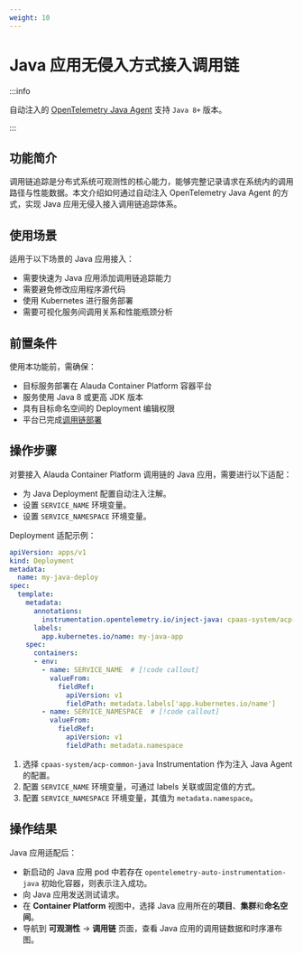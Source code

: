 ```yaml
---
weight: 10
---
```


# Java 应用无侵入方式接入调用链

:::info

自动注入的 [OpenTelemetry Java Agent](https://github.com/open-telemetry/opentelemetry-java-instrumentation) 支持 `Java 8+` 版本。

:::

## 功能简介

调用链追踪是分布式系统可观测性的核心能力，能够完整记录请求在系统内的调用路径与性能数据。本文介绍如何通过自动注入 OpenTelemetry Java Agent 的方式，实现 Java 应用无侵入接入调用链追踪体系。

## 使用场景

适用于以下场景的 Java 应用接入：

- 需要快速为 Java 应用添加调用链追踪能力
- 需要避免修改应用程序源代码
- 使用 Kubernetes 进行服务部署
- 需要可视化服务间调用关系和性能瓶颈分析

## 前置条件

使用本功能前，需确保：

- 目标服务部署在 Alauda Container Platform 容器平台
- 服务使用 Java 8 或更高 JDK 版本
- 具有目标命名空间的 Deployment 编辑权限
- 平台已完成[调用链部署](../installation.mdx)

## 操作步骤

对要接入 Alauda Container Platform 调用链的 Java 应用，需要进行以下适配：

- 为 Java Deployment 配置自动注入注解。
- 设置 `SERVICE_NAME` 环境变量。
- 设置 `SERVICE_NAMESPACE` 环境变量。

Deployment 适配示例：

```yaml
apiVersion: apps/v1
kind: Deployment
metadata:
  name: my-java-deploy
spec:
  template:
    metadata:
      annotations:
        instrumentation.opentelemetry.io/inject-java: cpaas-system/acp-common-java  # [!code callout]
      labels:
        app.kubernetes.io/name: my-java-app
    spec:
      containers:
      - env:
        - name: SERVICE_NAME  # [!code callout]
          valueFrom:
            fieldRef:
              apiVersion: v1
              fieldPath: metadata.labels['app.kubernetes.io/name']
        - name: SERVICE_NAMESPACE  # [!code callout]
          valueFrom:
            fieldRef:
              apiVersion: v1
              fieldPath: metadata.namespace
```

<Callouts>

1. 选择 `cpaas-system/acp-common-java` Instrumentation 作为注入 Java Agent 的配置。
2. 配置 `SERVICE_NAME` 环境变量，可通过 labels 关联或固定值的方式。
3. 配置 `SERVICE_NAMESPACE` 环境变量，其值为 `metadata.namespace`。

</Callouts>

## 操作结果

Java 应用适配后：

* 新启动的 Java 应用 pod 中若存在 `opentelemetry-auto-instrumentation-java` 初始化容器，则表示注入成功。
* 向 Java 应用发送测试请求。
* 在 **Container Platform** 视图中，选择 Java 应用所在的**项目**、**集群**和**命名空间**。
* 导航到 **可观测性** -> **调用链** 页面，查看 Java 应用的调用链数据和时序瀑布图。
